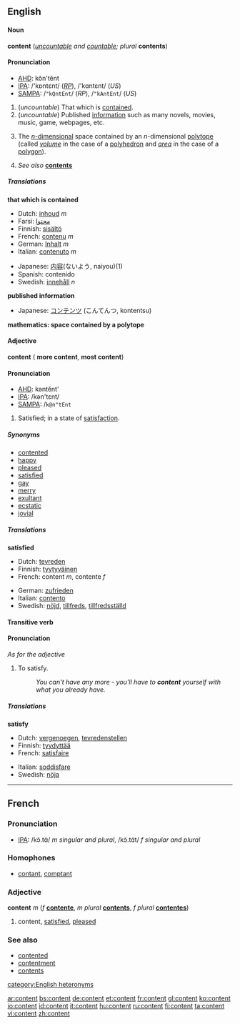 ==English==
====Noun====
'''content''' (''[[uncountable]] and [[countable]]; plural'' '''contents''')

====Pronunciation====
*[[AHD]]: kŏn'tĕnt
*[[IPA]]: /'kɒntɛnt/ (''[[RP]]''), /'kɑntɛnt/ (''US'')
*[[SAMPA]]: /<tt>"kQntEnt</tt>/ (''RP''), /<tt>"kAntEnt</tt>/ (''US'')

#(''uncountable'') That which is [[contain]]ed.
#(''uncountable'') Published [[information]] such as many novels, movies, music, game, webpages, etc.
#{{mathematics}} The [[n-dimensional|''n''-dimensional]] space contained by an ''n''-dimensional [[polytope]] (called ''[[volume]]'' in the case of a [[polyhedron]] and ''[[area]]'' in the case of a [[polygon]]).
#''See also'' '''[[contents]]'''

=====Translations=====

'''that which is contained'''
{{top}}
<!--Languages from A to I go here-->
*Dutch: [[inhoud]] ''m''
*Farsi: [[محتوا]]
*Finnish: [[sisältö]]
*French: [[contenu]] ''m''
*German: [[Inhalt]] ''m''<!--This doesn't look right: *[[Ido]]: -ed-->
*Italian: [[contenuto]] ''m''
{{mid}}
<!--Languages from J to Z go here-->
*Japanese: [[内容]](ないよう, naiyou)(1)
*Spanish: contenido
*Swedish: [[innehåll]] ''n''
{{bottom}}

'''published information'''
{{top}}
*Japanese: [[コンテンツ]] (こんてんつ, kontentsu)
{{mid}}
{{bottom}}

'''mathematics: space contained by a polytope'''
{{top}}
{{mid}}
{{bottom}}

====Adjective====
'''content''' ({{compar}} '''more content''', {{superl}} '''most content''')

====Pronunciation====
*[[AHD]]: kəntĕnt'
*[[IPA]]: /kən'tɛnt/
*[[SAMPA]]: /<tt>k@n"tEnt</tt>

#Satisfied; in a state of [[satisfaction]].

=====Synonyms=====
*[[contented]]
*[[happy]]
*[[pleased]]
*[[satisfied]]
*[[gay]]
*[[merry]]
*[[exultant]]
*[[ecstatic]]
*[[jovial]]

=====Translations=====

'''satisfied'''
{{top}}
*Dutch: [[tevreden]]
*Finnish: [[tyytyväinen]]
*French: content ''m'', contente ''f''
{{mid}}
*German: [[zufrieden]]
*Italian: [[contento]]
*Swedish: [[nöjd]], [[tillfreds]], [[tillfredsställd]]
{{bottom}}

====Transitive verb====
{{en-verb}}

====Pronunciation====
''As for the adjective''

#To satisfy. 
#:''You can't have any more - you'll have to '''content''' yourself with what you already have.''

=====Translations=====
'''satisfy'''
{{top}}
*Dutch: [[vergenoegen]], [[tevredenstellen]]
*Finnish: [[tyydyttää]]
*French: [[satisfaire]]
{{mid}}
*Italian: [[soddisfare]]
*Swedish: [[nöja]]
{{bottom}}

----

==French==
===Pronunciation===
*[[IPA]]: /kɔ̃.tɑ̃/ ''m singular and plural'', /kɔ̃.tɑ̃t/ ''f singular and plural''

===Homophones===
*[[contant]], [[comptant]]

===Adjective===
'''content''' ''m'' (''f'' '''[[contente]]''', ''m plural'' '''[[contents#French|contents]]''', ''f plural'' '''[[contentes]]''')

#content, [[satisfied]], [[pleased]]

===See also===
*[[contented]]
*[[contentment]]
*[[contents]]

[[category:English heteronyms]]

[[ar:content]]
[[bs:content]]
[[de:content]]
[[et:content]]
[[fr:content]]
[[gl:content]]
[[ko:content]]
[[io:content]]
[[id:content]]
[[it:content]]
[[hu:content]]
[[ru:content]]
[[fi:content]]
[[ta:content]]
[[vi:content]]
[[zh:content]]